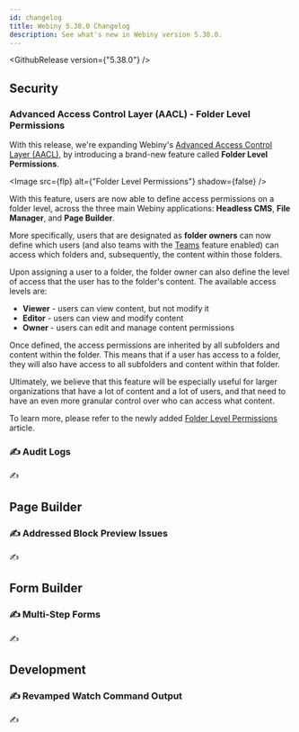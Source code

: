 ```yaml
---
id: changelog
title: Webiny 5.38.0 Changelog
description: See what's new in Webiny version 5.38.0.
---
```



<GithubRelease version={"5.38.0"} />

## Security

### Advanced Access Control Layer (AACL) - Folder Level Permissions

With this release, we're expanding Webiny's [Advanced Access Control Layer (AACL)](/docs/release-notes/5.37.0/changelog#introducing-advanced-access-control-layer-aacl-2576), by introducing a brand-new feature called **Folder Level Permissions**.

<Image src={flp} alt={"Folder Level Permissions"} shadow={false} />

With this feature, users are now able to define access permissions on a folder level, across the three main Webiny applications: **Headless CMS**, **File Manager**, and **Page Builder**.

More specifically, users that are designated as **folder owners** can now define which users (and also teams with the [Teams](/docs/enterprise/aacl/teams) feature enabled) can access which folders and, subsequently, the content within those folders.

Upon assigning a user to a folder, the folder owner can also define the level of access that the user has to the folder's content. The available access levels are:

- **Viewer** - users can view content, but not modify it
- **Editor** - users can view and modify content
- **Owner** - users can edit and manage content permissions

Once defined, the access permissions are inherited by all subfolders and content within the folder. This means that if a user has access to a folder, they will also have access to all subfolders and content within that folder.

Ultimately, we believe that this feature will be especially useful for larger organizations that have a lot of content and a lot of users, and that need to have an even more granular control over who can access what content.

To learn more, please refer to the newly added [Folder Level Permissions](/docs/key-topics/security/folder-level-permissions) article.

### ✍️ Audit Logs

✍️ 

## Page Builder

### ✍️ Addressed Block Preview Issues

✍️

## Form Builder

### ✍️ Multi-Step Forms

✍️

## Development

### ✍️ Revamped Watch Command Output

✍️
